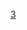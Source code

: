 {{Navbox
| name       = 半胱氨酸蛋白酶类
| title      = [[蛋白酶]]类：{{le|半胱氨酸蛋白酶|cysteine protease}}类（[[EC编号|EC]] [[EC编号列表 (EC 3)#EC 3.4.22 半胱氨酸蛋白酶类|3.4.22]])
| state = {{{state|}}}
| listclass = hlist

| group1 = [[胱天蛋白酶]]
| list1  = 
* [[胱天蛋白酶1]]
* [[胱天蛋白酶2]]
* [[胱天蛋白酶3]]
* [[胱天蛋白酶4]]
* [[胱天蛋白酶5]]
* [[胱天蛋白酶6]]
* [[胱天蛋白酶7]]
* [[胱天蛋白酶8]]
* [[胱天蛋白酶-9|胱天蛋白酶9]]
* [[胱天蛋白酶10]]
* [[胱天蛋白酶12]]
* [[胱天蛋白酶13]]
* [[胱天蛋白酶14]]

| group2 = 来自果实
| list2  = 
* [[木瓜蛋白酶]]
* {{le|无花果蛋白酶|Ficain}}
* [[鳳梨蛋白酶]]
* [[猕猴桃蛋白酶]]

| group3 = {{le|钙蛋白酶|Calpain}}
| list3  = 
* [[CAPN1]]
* [[CAPN2]]
* [[CAPN3]]
* [[CAPN5]]
* [[CAPN6]]
* [[CAPN7]]
* [[CAPN8]]
* [[CAPN9]]
* [[CAPN10]]
* [[CAPN11]]
* [[CAPN12]]
* [[CAPN13]]
* [[CAPN14]]
* [[CAPNS1]]
* [[CAPNS2]]

| group4 = {{le|组织蛋白酶|Cathepsin}}
| list4  = 
* {{le|组织蛋白酶B|Cathepsin B|B}}
* {{le|组织蛋白酶C|Cathepsin C|C}}
* {{le|组织蛋白酶F|Cathepsin F|F}}
* {{le|组织蛋白酶H|Cathepsin H|H}}
* {{le|组织蛋白酶K|Cathepsin K|K}}
* {{le|组织蛋白酶L1|Cathepsin L1|L1}}/{{le|组织蛋白酶L2|Cathepsin L2|L2}}
* {{le|组织蛋白酶O|Cathepsin O|O}}
* {{le|组织蛋白酶S|Cathepsin S|S}}
* {{le|组织蛋白酶W|Cathepsin W|W}}
* {{le|组织蛋白酶Z|Cathepsin Z|Z}}

| group5 = 其它
| list5  = 
* [[梭菌蛋白酶]]
* [[癌性促凝物质]]
* {{le|分离酶|Separase}}
* [[Autophagin]]
* [[Cruzipain]]

| below = {{Enzyme navs}}

}}<noinclude>
{{collapsible option}}
[[Category:酶模板|3]]
</noinclude>